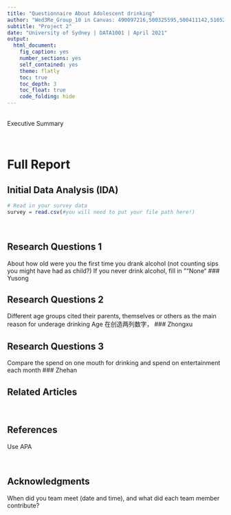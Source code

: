 ```yaml
---
title: "Questionnaire About Adolescent drinking"
author: "Wed3Re_Group_10 in Canvas: 490097216,500325595,500411142,510528584,"
subtitle: "Project 2"
date: "University of Sydney | DATA1001 | April 2021"
output:
  html_document:
    fig_caption: yes
    number_sections: yes
    self_contained: yes
    theme: flatly
    toc: true
    toc_depth: 3
    toc_float: true
    code_folding: hide
---
```


<br>Executive Summary

<br>

# Full Report

## Initial Data Analysis (IDA)

```r
# Read in your survey data
survey = read.csv(#you will need to put your file path here!)
```

<br>

## Research Questions 1
About how old were you the first time you drank alcohol (not counting sips you might have had as child?) If you never drink alcohol, fill in ”“None“
### Yusong
<br>

## Research Questions 2
Different age groups cited their parents, themselves or others as the main reason for underage drinking
Age
在创造两列数字，
### Zhongxu
<br>

## Research Questions 3
Compare the spend on one mouth for drinking and spend on entertainment each month
### Zhehan
<br> 

## Related Articles

<br>

## References
Use APA

<br>

## Acknowledgments
When did you team meet (date and time), and what did each team member contribute?








